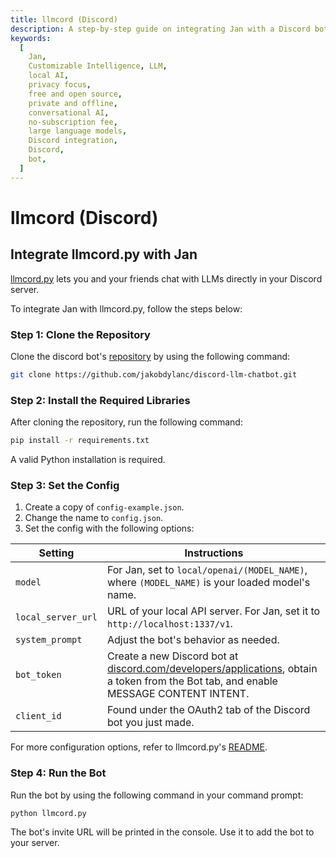 ```yaml
---
title: llmcord (Discord)
description: A step-by-step guide on integrating Jan with a Discord bot.
keywords:
  [
    Jan,
    Customizable Intelligence, LLM,
    local AI,
    privacy focus,
    free and open source,
    private and offline,
    conversational AI,
    no-subscription fee,
    large language models,
    Discord integration,
    Discord,
    bot,
  ]
---
```



# llmcord (Discord)

## Integrate llmcord.py with Jan

[llmcord.py](https://github.com/jakobdylanc/discord-llm-chatbot) lets you and your friends chat with LLMs directly in your Discord server.

To integrate Jan with llmcord.py, follow the steps below:

<Steps>

### Step 1: Clone the Repository

Clone the discord bot's [repository](https://github.com/jakobdylanc/discord-llm-chatbot) by using the following command:
```bash
git clone https://github.com/jakobdylanc/discord-llm-chatbot.git
```

### Step 2: Install the Required Libraries

After cloning the repository, run the following command:

```bash
pip install -r requirements.txt
```

<Callout type="info">
  A valid Python installation is required.
</Callout>

### Step 3: Set the Config

1. Create a copy of `config-example.json`.
2. Change the name to `config.json`.
3. Set the config with the following options:

| Setting                 | Instructions                                                                                                                                                                                  |
| ----------------------- | --------------------------------------------------------------------------------------------------------------------------------------------------------------------------------------------- |
| `model`                   | For Jan, set to `local/openai/(MODEL_NAME)`, where `(MODEL_NAME)` is your loaded model's name. |
| `local_server_url`      | URL of your local API server. For Jan, set it to `http://localhost:1337/v1`. |
| `system_prompt`  | Adjust the bot's behavior as needed. |
| `bot_token`     | Create a new Discord bot at [discord.com/developers/applications](https://discord.com/developers/applications), obtain a token from the Bot tab, and enable MESSAGE CONTENT INTENT. |
| `client_id`     | Found under the OAuth2 tab of the Discord bot you just made. |

For more configuration options, refer to llmcord.py's [README](https://github.com/jakobdylanc/discord-llm-chatbot/tree/main?tab=readme-ov-file#instructions).

### Step 4: Run the Bot

Run the bot by using the following command in your command prompt:

```bash
python llmcord.py
```

The bot's invite URL will be printed in the console. Use it to add the bot to your server.

</Steps>